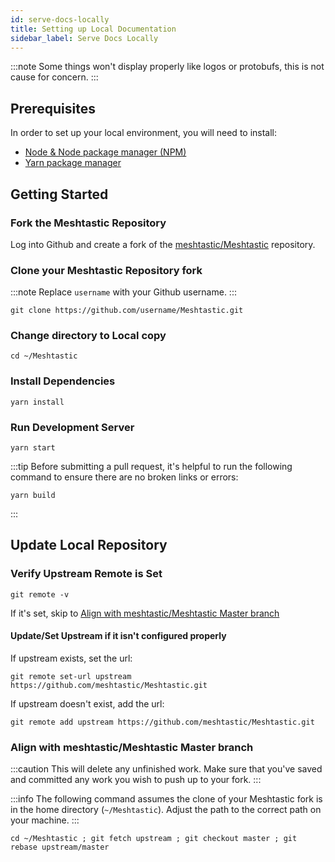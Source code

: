 ```yaml
---
id: serve-docs-locally
title: Setting up Local Documentation
sidebar_label: Serve Docs Locally
---
```


:::note
Some things won't display properly like logos or protobufs, this is not cause for concern.
:::

## Prerequisites

In order to set up your local environment, you will need to install:

- [Node & Node package manager (NPM)](https://docs.npmjs.com/downloading-and-installing-node-js-and-npm)
- [Yarn package manager](https://yarnpkg.com/getting-started/install)

## Getting Started

### Fork the Meshtastic Repository

Log into Github and create a fork of the [meshtastic/Meshtastic](https://github.com/meshtastic/Meshtastic) repository.

### Clone your Meshtastic Repository fork

:::note
Replace `username` with your Github username.
:::

```shell title="Clone username/Meshtastic Repo"
git clone https://github.com/username/Meshtastic.git
```

### Change directory to Local copy

```shell title="Change Directory"
cd ~/Meshtastic
```

### Install Dependencies

```shell title="Install dependencies using Yarn"
yarn install
```

### Run Development Server

```shell title="Run node.js server"
yarn start
```

:::tip
Before submitting a pull request, it's helpful to run the following command to ensure there are no broken links or errors:

```shell title="Build Project"
yarn build
```

:::

## Update Local Repository

### Verify Upstream Remote is Set

```shell title="Check Remote and Upstream Repositories"
git remote -v
```

If it's set, skip to [Align with meshtastic/Meshtastic Master branch](#align-with-meshtasticmeshtastic-master-branch)

#### Update/Set Upstream if it isn't configured properly

If upstream exists, set the url:

```shell title="Update Upstream Repository"
git remote set-url upstream https://github.com/meshtastic/Meshtastic.git
```

If upstream doesn't exist, add the url:

```shell title="Add Upstream Repository"
git remote add upstream https://github.com/meshtastic/Meshtastic.git
```

### Align with meshtastic/Meshtastic Master branch

:::caution
This will delete any unfinished work. Make sure that you've saved and committed any work you wish to push up to your fork.
:::

:::info
The following command assumes the clone of your Meshtastic fork is in the home directory (`~/Meshtastic`). Adjust the path to the correct path on your machine.
:::

```shell title="Rebase local Meshtastic to remote Meshtastic"
cd ~/Meshtastic ; git fetch upstream ; git checkout master ; git rebase upstream/master
```
